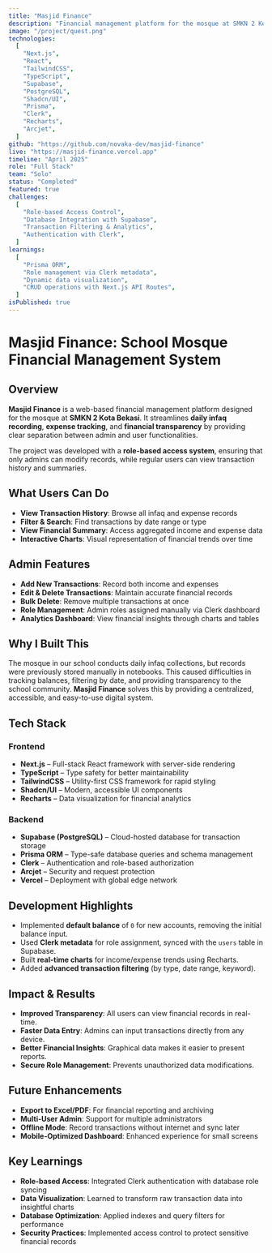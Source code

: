 ```yaml
---
title: "Masjid Finance"
description: "Financial management platform for the mosque at SMKN 2 Kota Bekasi, ensuring transparency and ease of record-keeping"
image: "/project/quest.png"
technologies:
  [
    "Next.js",
    "React",
    "TailwindCSS",
    "TypeScript",
    "Supabase",
    "PostgreSQL",
    "Shadcn/UI",
    "Prisma",
    "Clerk",
    "Recharts",
    "Arcjet",
  ]
github: "https://github.com/novaka-dev/masjid-finance"
live: "https://masjid-finance.vercel.app"
timeline: "April 2025"
role: "Full Stack"
team: "Solo"
status: "Completed"
featured: true
challenges:
  [
    "Role-based Access Control",
    "Database Integration with Supabase",
    "Transaction Filtering & Analytics",
    "Authentication with Clerk",
  ]
learnings:
  [
    "Prisma ORM",
    "Role management via Clerk metadata",
    "Dynamic data visualization",
    "CRUD operations with Next.js API Routes",
  ]
isPublished: true
---
```


# Masjid Finance: School Mosque Financial Management System

## Overview

**Masjid Finance** is a web-based financial management platform designed for the mosque at **SMKN 2 Kota Bekasi**.
It streamlines **daily infaq recording**, **expense tracking**, and **financial transparency** by providing clear separation between admin and user functionalities.

The project was developed with a **role-based access system**, ensuring that only admins can modify records, while regular users can view transaction history and summaries.

## What Users Can Do

- **View Transaction History**: Browse all infaq and expense records
- **Filter & Search**: Find transactions by date range or type
- **View Financial Summary**: Access aggregated income and expense data
- **Interactive Charts**: Visual representation of financial trends over time

## Admin Features

- **Add New Transactions**: Record both income and expenses
- **Edit & Delete Transactions**: Maintain accurate financial records
- **Bulk Delete**: Remove multiple transactions at once
- **Role Management**: Admin roles assigned manually via Clerk dashboard
- **Analytics Dashboard**: View financial insights through charts and tables

## Why I Built This

The mosque in our school conducts daily infaq collections, but records were previously stored manually in notebooks.
This caused difficulties in tracking balances, filtering by date, and providing transparency to the school community.
**Masjid Finance** solves this by providing a centralized, accessible, and easy-to-use digital system.

## Tech Stack

### Frontend

- **Next.js** – Full-stack React framework with server-side rendering
- **TypeScript** – Type safety for better maintainability
- **TailwindCSS** – Utility-first CSS framework for rapid styling
- **Shadcn/UI** – Modern, accessible UI components
- **Recharts** – Data visualization for financial analytics

### Backend

- **Supabase (PostgreSQL)** – Cloud-hosted database for transaction storage
- **Prisma ORM** – Type-safe database queries and schema management
- **Clerk** – Authentication and role-based authorization
- **Arcjet** – Security and request protection
- **Vercel** – Deployment with global edge network

## Development Highlights

- Implemented **default balance** of `0` for new accounts, removing the initial balance input.
- Used **Clerk metadata** for role assignment, synced with the `users` table in Supabase.
- Built **real-time charts** for income/expense trends using Recharts.
- Added **advanced transaction filtering** (by type, date range, keyword).

## Impact & Results

- **Improved Transparency**: All users can view financial records in real-time.
- **Faster Data Entry**: Admins can input transactions directly from any device.
- **Better Financial Insights**: Graphical data makes it easier to present reports.
- **Secure Role Management**: Prevents unauthorized data modifications.

## Future Enhancements

- **Export to Excel/PDF**: For financial reporting and archiving
- **Multi-User Admin**: Support for multiple administrators
- **Offline Mode**: Record transactions without internet and sync later
- **Mobile-Optimized Dashboard**: Enhanced experience for small screens

## Key Learnings

- **Role-based Access**: Integrated Clerk authentication with database role syncing
- **Data Visualization**: Learned to transform raw transaction data into insightful charts
- **Database Optimization**: Applied indexes and query filters for performance
- **Security Practices**: Implemented access control to protect sensitive financial records
